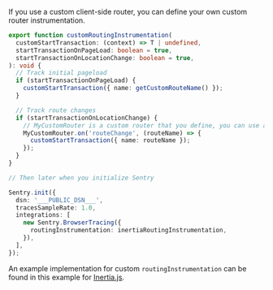 If you use a custom client-side router, you can define your own custom router instrumentation.

```TypeScript
export function customRoutingInstrumentation(
  customStartTransaction: (context) => T | undefined,
  startTransactionOnPageLoad: boolean = true,
  startTransactionOnLocationChange: boolean = true,
): void {
  // Track initial pageload
  if (startTransactionOnPageLoad) {
    customStartTransaction({ name: getCustomRouteName() });
  }

  // Track route changes
  if (startTransactionOnLocationChange) {
    // MyCustomRouter is a custom router that you define, you can use any router you want
    MyCustomRouter.on('routeChange', (routeName) => {
      customStartTransaction({ name: routeName });
    });
  }
}

// Then later when you initialize Sentry

Sentry.init({
  dsn: '___PUBLIC_DSN___',
  tracesSampleRate: 1.0,
  integrations: [
    new Sentry.BrowserTracing({
      routingInstrumentation: inertiaRoutingInstrumentation,
    }),
  ],
});
```

An example implementation for custom `routingInstrumentation` can be found in this example for [Inertia.js](https://github.com/getsentry/sentry-javascript/discussions/8528).
